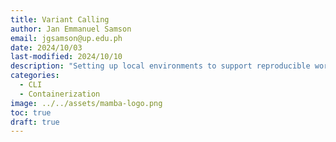 ```yaml
---
title: Variant Calling
author: Jan Emmanuel Samson
email: jgsamson@up.edu.ph
date: 2024/10/03
last-modified: 2024/10/10
description: "Setting up local environments to support reproducible workflows in Bioinformatics."
categories:
  - CLI
  - Containerization
image: ../../assets/mamba-logo.png
toc: true
draft: true
---
```

